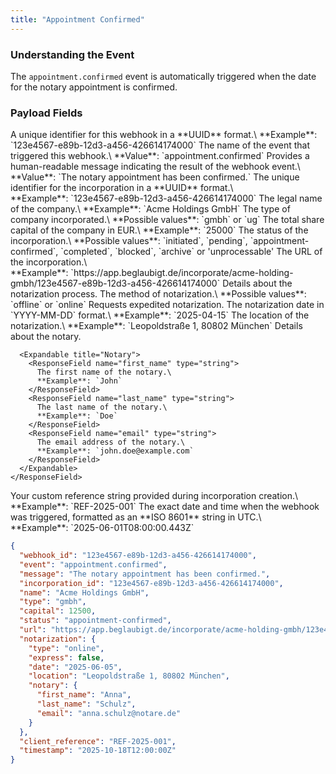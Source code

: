 ```yaml
---
title: "Appointment Confirmed"
---
```


### Understanding the Event

The `appointment.confirmed` event is automatically triggered when the date for the  notary appointment is confirmed.

### Payload Fields

<ResponseField name="webhook_id" type="string">
  A unique identifier for this webhook in a **UUID** format.\
  **Example**: `123e4567-e89b-12d3-a456-426614174000`
</ResponseField>

<ResponseField name="event" type="string">
  The name of the event that triggered this webhook.\
  **Value**: `appointment.confirmed`
</ResponseField>

<ResponseField name="message" type="string">
  Provides a human-readable message indicating the result of the webhook event.\
  **Value**: `The notary appointment has been confirmed.`
</ResponseField>

<ResponseField name="incorporation_id" type="string">
  The unique identifier for the incorporation in a **UUID** format.\
  **Example**: `123e4567-e89b-12d3-a456-426614174000`
</ResponseField>

<ResponseField name="name" type="string">
  The legal name of the company.\
  **Example**: `Acme Holdings GmbH`
</ResponseField>

<ResponseField name="type" type="string">
  The type of company incorporated.\
  **Possible values**: `gmbh` or `ug`
</ResponseField>

<ResponseField name="capital" type="string">
  The total share capital of the company in EUR.\
  **Example**: `25000`
</ResponseField>

<ResponseField name="status" type="string">
  The status of the incorporation.\
  **Possible values**: `initiated`, `pending`, `appointment-confirmed`, `completed`, `blocked`, `archive` or 'unprocessable'
</ResponseField>

<ResponseField name="url" type="string">
  The URL of the incorporation.\
  **Example**: `https://app.beglaubigt.de/incorporate/acme-holding-gmbh/123e4567-e89b-12d3-a456-426614174000`
</ResponseField>

<ResponseField name="notarization" type="object">
  Details about the notarization process.

  <Expandable title="Notarization">
    <ResponseField name="type" type="string">
      The method of notarization.\
      **Possible values**: `offline` or `online`
    </ResponseField>
    <ResponseField name="express" type="boolean">
      Requests expedited notarization.
    </ResponseField>
    <ResponseField name="date" type="string">
      The notarization date in `YYYY-MM-DD` format.\
      **Example**: `2025-04-15`
    </ResponseField>
    <ResponseField name="location" type="string">
      The location of the notarization.\
      **Example**: `Leopoldstraße 1, 80802 München`
    </ResponseField>
    <ResponseField name="notary" type="object">
      Details about the notary.

      <Expandable title="Notary">
        <ResponseField name="first_name" type="string">
          The first name of the notary.\
          **Example**: `John`
        </ResponseField>
        <ResponseField name="last_name" type="string">
          The last name of the notary.\
          **Example**: `Doe`
        </ResponseField>
        <ResponseField name="email" type="string">
          The email address of the notary.\
          **Example**: `john.doe@example.com`
        </ResponseField>
      </Expandable>
    </ResponseField>
  </Expandable>
</ResponseField>

<ResponseField name="client_reference" type="string">
  Your custom reference string provided during incorporation creation.\
  **Example**: `REF-2025-001`
</ResponseField>

<ResponseField name="timestamp" type="string">
  The exact date and time when the webhook was triggered, formatted as an **ISO 8601** string in UTC.\
  **Example**: `2025-06-01T08:00:00.443Z`
</ResponseField>

<ResponseExample>

```json
{
  "webhook_id": "123e4567-e89b-12d3-a456-426614174000",
  "event": "appointment.confirmed",
  "message": "The notary appointment has been confirmed.",
  "incorporation_id": "123e4567-e89b-12d3-a456-426614174000",
  "name": "Acme Holdings GmbH",
  "type": "gmbh",
  "capital": 12500,
  "status": "appointment-confirmed",
  "url": "https://app.beglaubigt.de/incorporate/acme-holding-gmbh/123e4567-e89b-12d3-a456-426614174000",
  "notarization": {
    "type": "online",
    "express": false,
    "date": "2025-06-05",
    "location": "Leopoldstraße 1, 80802 München",
    "notary": {
      "first_name": "Anna",
      "last_name": "Schulz",
      "email": "anna.schulz@notare.de"
    }
  },
  "client_reference": "REF-2025-001",
  "timestamp": "2025-10-18T12:00:00Z"
}
```

</ResponseExample>